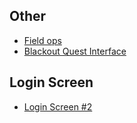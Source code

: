 
==Other==
*[[Media:OperationBlackOutPrePlayV2ContentEsClose upsField ops.swf|Field ops]]
*[[Media:ESCloseUpsBlackoutQuestInterface.swf|Blackout Quest Interface]]

==Login Screen==
*[[Media:EsOperationBlackout2012Pre-Awareness.swf|Login Screen #2]]